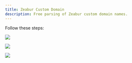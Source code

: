 ---
title: Zeabur Custom Domain
description: Free parsing of Zeabur custom domain names.
---

Follow these steps:

![](/_static/examples/zeabur_01.png)

![](/_static/examples/zeabur_02.png)

![](/_static/examples/zeabur_03.png)